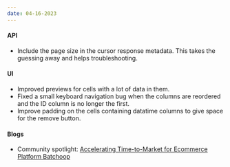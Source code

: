 ```yaml
---
date: 04-16-2023
---
```


#### API

- Include the page size in the cursor response metadata. This takes the guessing away and helps troubleshooting.

#### UI

- Improved previews for cells with a lot of data in them.
- Fixed a small keyboard navigation bug when the columns are reordered and the ID column is no longer the first.
- Improve padding on the cells containing datatime columns to give space for the remove button.

#### Blogs

- Community spotlight: [Accelerating Time-to-Market for Ecommerce Platform Batchoop](https://xata.io/blog/ecommerce-platform-batchoop)